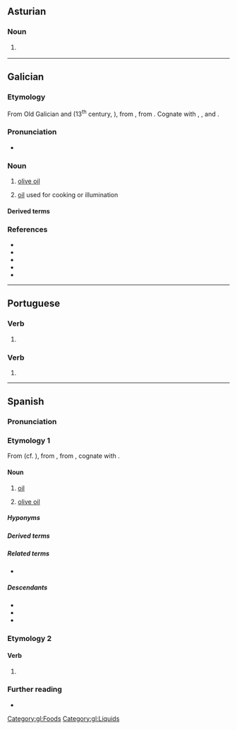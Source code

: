 {{also|aceité}}
==Asturian==

===Noun===
{{ast-noun|m}}

# {{l|en|oil}} {{gloss|liquid fat}}

----

==Galician==

===Etymology===
From Old Galician and {{inh|gl|roa-opt|azeyte}} (13<sup>th</sup> century, ''{{w|Cantigas de Santa Maria}}''), from {{der|gl|xaa|-}}, from {{der|gl|ar|زَيْت||oil, edible or for combustion}}. Cognate with {{cog|pt|azeite}}, {{cog|es|aceite}}, and {{cog|he|זית||tr=záyit|olive}}.

===Pronunciation===
* {{IPA|gl|[aˈθejtɪ]|[aˈsejtɪ]|qual2=western}}

===Noun===
{{gl-noun|m}}

# [[olive oil]]
#: {{syn|gl|aceite doce|aceite de oliveira|aceite de alcuza}}
# {{lb|gl|by extension}} [[oil]] used for cooking or illumination
#: {{syn|gl|óleo}}

====Derived terms====
{{der4|gl|aceitar|aceitoso|aceite de colza|aceite de xirasol|aceite de oliva|aceite de palma}}

===References===
* {{R:gl:DDGM|azeite}}
* {{R:gl:CX|azeyte}}
* {{R:gl:DDLG}}
* {{R:gl:TILG}}
* {{R:TLPGP}}

[[Category:gl:Foods]]
[[Category:gl:Liquids]]

----

==Portuguese==

===Verb===
{{head|pt|verb form|g=m|g2=f|plural|aceites}}

# {{pt-verb form of|aceitar<short_pp:aceito[Brazil]:aceite[Portugal]>}}

===Verb===
{{head|pt|verb form}}

# {{pt-verb form of|aceitar<short_pp:aceito[Brazil]:aceite[Portugal]>}}

----

==Spanish==
{{wikipedia|lang=es}}

===Pronunciation===
{{es-pr|+<audio:LL-Q1321 (spa)-Millars-aceite.wav;Audio (Spain)>}}

===Etymology 1===
From {{inh|es|osp|azeyte}} (cf. {{cog|lad|azeyte}}), from {{der|es|xaa}}, from {{der|es|ar|زَيْت||oil, edible or for combustion}}, cognate with {{cog|he|זית||tr=záyit|olive}}.

====Noun====
{{es-noun|m}}

# [[oil]]
#: {{syn|es|óleo}}
# [[olive oil]]
#: {{syn|es|aceite de oliva}}

=====Hyponyms=====
{{col2|es
|aceite de colza
|aceite de girasol
|aceite de hígado de bacalao
|aceite de oliva
|{{l|es|aceite de linaza||flaxseed oil}}
|{{l|es|aceite de coco||coconut oil}}
|{{l|es|aceite de canola||canola oil}}
|{{l|es|aceite de sésamo||sesame oil}}
|aceite de palma
|aceite de ricino
|aceite esencial
|aceite onotado
|aceite vegetal
}}

=====Derived terms=====
{{der3|es
|aceitar
|aceitazo
|aceitero
|aceitoso
|ajiaceite
|balsa de aceite
|como el aceite y el agua
|perder aceite}}

=====Related terms=====
* {{l|es|aceituna}}

=====Descendants=====
* {{desc|bor=1|ceb|asete}}
* {{desc|bor=1|huv|aset}}
* {{desc|bor=1|xtm|asiti}}

===Etymology 2===
{{nonlemma}}

====Verb====
{{head|es|verb form}}

# {{es-verb form of|aceitar}}

===Further reading===
* {{R:es:DRAE}}

{{C|es|Cooking|Liquids}}